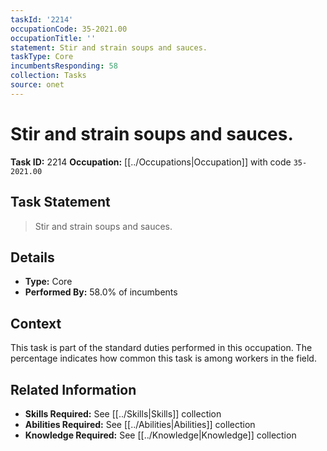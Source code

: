 ```yaml
---
taskId: '2214'
occupationCode: 35-2021.00
occupationTitle: ''
statement: Stir and strain soups and sauces.
taskType: Core
incumbentsResponding: 58
collection: Tasks
source: onet
---
```

# Stir and strain soups and sauces.

**Task ID:** 2214
**Occupation:** [[../Occupations|Occupation]] with code `35-2021.00`

## Task Statement

> Stir and strain soups and sauces.

## Details

- **Type:** Core
- **Performed By:** 58.0% of incumbents

## Context

This task is part of the standard duties performed in this occupation. The percentage indicates how common this task is among workers in the field.

## Related Information

- **Skills Required:** See [[../Skills|Skills]] collection
- **Abilities Required:** See [[../Abilities|Abilities]] collection
- **Knowledge Required:** See [[../Knowledge|Knowledge]] collection
